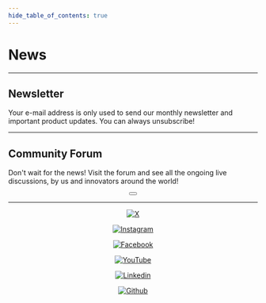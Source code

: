 ```yaml
---
hide_table_of_contents: true
---
```



# News

<ForumFeed />

---

## Newsletter

Your e-mail address is only used to send our monthly newsletter and important product updates. You can always unsubscribe!

<BrevoForm />

---

## Community Forum

Don't wait for the news! Visit the forum and see all the ongoing live discussions, by us and innovators around the world!

<div  align="center">   
<Button
  style={{ margin: "10px", color: "white"}}
  label="Forum"
  link="https://forums.ghielectronics.com/c/duelink/31"
/>
</div>

---

<div  align="center">    
<a href="https://www.x.com/ghielectronics"><img src="/img/x-button.png" alt="X" ></img></a>
  
<a href="https://www.instagram.com/ghielectronics/"><img src="/img/instagram-button.png"  alt="Instagram"></img></a>

<a href="https://www.facebook.com/ghielec"><img src="/img/facebook-button.png"  alt="Facebook"></img></a>
  
<a href="https://www.youtube.com/user/GHIElectronics"><img src="/img/youtube-button.png"  alt="YouTube"></img></a>

<a href="https://linkedin.com/company/ghielectronics/"><img src="/img/linkedin-button.png"  alt="Linkedin"></img></a>

<a href="https://github.com/ghi-electronics"><img src="/img/github-button.png"  alt="Github"></img></a>

</div>



